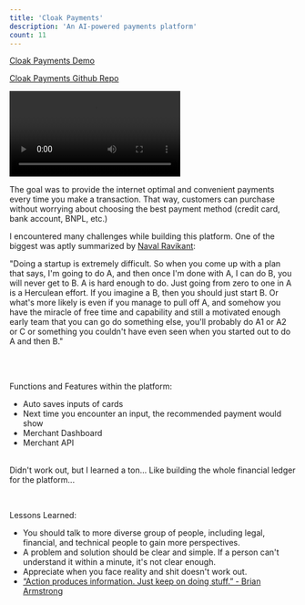 ```yaml
---
title: 'Cloak Payments'
description: 'An AI-powered payments platform'
count: 11
---
```


[Cloak Payments Demo](https://github.com/alexdphan/cloakpayments)

[Cloak Payments Github Repo](https://github.com/alexdphan/cloakpayments)

<div className="py-5">
  <video controls playsinline>
    <source
      src="https://pub-825a8c4ad8dc4097833a60b3dcf2a446.r2.dev/cloakpayments.mov"
      type="video/mp4"
    />
  </video>
</div>

The goal was to provide the internet optimal and convenient payments every time you make a transaction. That way, customers can purchase without worrying about choosing the best payment method (credit card, bank account, BNPL, etc.)

I encountered many challenges while building this platform. One of the biggest was aptly summarized by [Naval Ravikant](https://nav.al/):

<div className="bg-zinc-900 pt-5 px-5 border border-zinc-600  bg-opacity-50">

"Doing a startup is extremely difficult.
So when you come up with a plan that says, I'm going to do A, and then once I'm done with A, I can do B, you will never get to B. A is hard enough to do.
Just going from zero to one in A is a Herculean effort. If you imagine a B, then you should just start B.
Or what's more likely is even if you manage to pull off A, and somehow you have the miracle of free time and capability and still a motivated enough early team that you can go do something else, you'll probably do A1 or A2 or C or something you couldn't have even seen when you started out to do A and then
В."

</div>
  <br />

<br />

Functions and Features within the platform:

- Auto saves inputs of cards
- Next time you encounter an input, the recommended payment would show
- Merchant Dashboard
- Merchant API
  <br />
  <br />

Didn't work out, but I learned a ton... Like building the whole financial ledger for the platform...

<br />

Lessons Learned:

- You should talk to more diverse group of people, including legal, financial, and technical people to gain more perspectives.
- A problem and solution should be clear and simple. If a person can't understand it within a minute, it's not clear enough.
- Appreciate when you face reality and shit doesn't work out.
- [“Action produces information. Just keep on doing stuff.” - Brian Armstrong](https://www.youtube.com/watch?v=Rc4_j0LxyzI)
